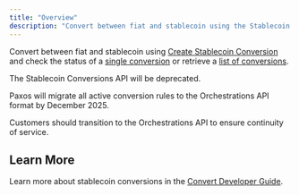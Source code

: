 ```yaml
---
title: "Overview"
description: "Convert between fiat and stablecoin using the Stablecoin Conversion API."
---
```


Convert between fiat and stablecoin using [Create Stablecoin Conversion](/api-reference/endpoints/stablecoin-conversion/create-stablecoin-conversion) and check the status of a [single conversion](/api-reference/endpoints/stablecoin-conversion/get-stablecoin-conversion) or retrieve a [list of conversions](/api-reference/endpoints/stablecoin-conversion/list-stablecoin-conversions).

<Warning title="Stablecoin Conversions Deprecation Notice">
The Stablecoin Conversions API will be deprecated.

Paxos will migrate all active conversion rules to the Orchestrations API format by December 2025.

Customers should transition to the Orchestrations API to ensure continuity of service.
</Warning>

## Learn More

Learn more about stablecoin conversions in the [Convert Developer Guide](/guides/developer/convert).

